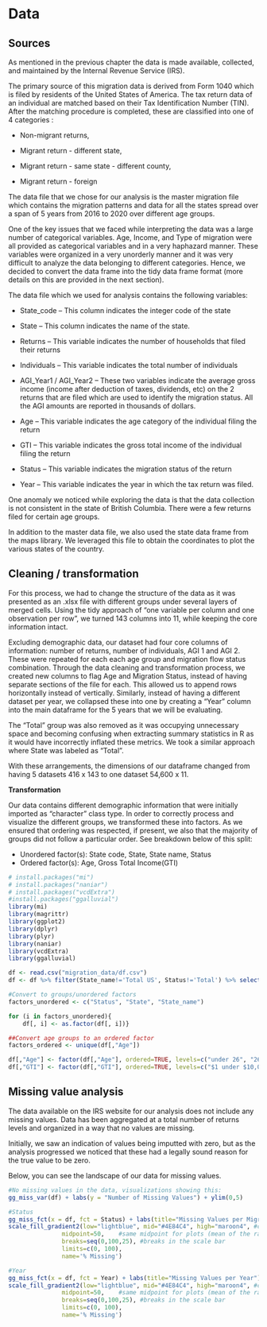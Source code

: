 # Data 

## Sources

As mentioned in the previous chapter the data is made available, collected, and maintained by the Internal Revenue Service (IRS).

The primary source of this migration data is derived from Form 1040 which is filed by residents of the United States of America. The tax return data of an individual are matched based on their Tax Identification Number (TIN). After the matching procedure is completed, these are classified into one of 4 categories :

- Non-migrant returns,

- Migrant return - different state,

- Migrant return - same state - different county,

- Migrant return - foreign

The data file that we chose for our analysis is the master migration file which contains the migration patterns and data for all the states spread over a span of 5 years from 2016 to 2020 over different age groups.

One of the key issues that we faced while interpreting the data was a large number of categorical variables. Age, Income, and Type of migration were all provided as categorical variables and in a very haphazard manner. These variables were organized in a very unorderly manner and it was very difficult to analyze the data belonging to different categories. Hence, we decided to convert the data frame into the tidy data frame format (more details on this are provided in the next section).

The data file which we used for analysis contains the following variables:

- State_code – This column indicates the integer code of the state

- State – This column indicates the name of the state.

- Returns – This variable indicates the number of households that filed their returns

- Individuals – This variable indicates the total number of individuals

- AGI_Year1 / AGI_Year2 – These two variables indicate the average gross income (income after deduction of taxes, dividends, etc) on the 2 returns that are filed which are used to identify the migration status. All the AGI amounts are reported in thousands of dollars.

- Age – This variable indicates the age category of the individual filing the return

- GTI – This variable indicates the gross total income of the individual filing the return

- Status – This variable indicates the migration status of the return

- Year – This variable indicates the year in which the tax return was filed.
 
One anomaly we noticed while exploring the data is that the data collection is not consistent in the state of British Columbia. There were a few returns filed for certain age groups.
 
In addition to the master data file, we also used the state data frame from the maps library. We leveraged this file to obtain the coordinates to plot the various states of the country.



## Cleaning / transformation

For this process, we had to change the structure of the data as it was presented as an .xlsx file with different groups under several layers of merged cells. Using the tidy approach of "one variable per column and one observation per row", we turned 143 columns into 11, while keeping the core information intact. 

Excluding demographic data, our dataset had four core columns of information: number of returns, number of individuals, AGI 1 and AGI 2. These were repeated for each each age group and migration flow status combination. Through the data cleaning and transformation process, we created new columns to flag Age and Migration Status, instead of having separate sections of the file for each. This allowed us to append rows horizontally instead of vertically. Similarly, instead of having a different dataset per year, we collapsed these into one by creating a “Year” column into the main dataframe for the 5 years that we will be evaluating. 

The “Total” group was also removed as it was occupying unnecessary space and becoming confusing when extracting summary statistics in R as it would have incorrectly inflated these metrics. We took a similar approach where State was labeled as "Total". 

With these arrangements, the dimensions of our dataframe changed from having 5 datasets 416 x 143 to one dataset 54,600 x 11. 


**Transformation**

Our data contains different demographic information that were initially imported as "character" class type. In order to correctly process and visualize the different groups, we transformed these into factors. As we ensured that ordering was respected, if present, we also that the majority of groups did not follow a particular order. See breakdown below of this split:

- Unordered factor(s): State code, State, State name, Status
- Ordered factor(s): Age, Gross Total Income(GTI)

```r
# install.packages("mi")
# install.packages("naniar")
# install.packages("vcdExtra")
#install.packages("ggalluvial")
library(mi)
library(magrittr)
library(ggplot2)
library(dplyr)
library(plyr)
library(naniar)
library(vcdExtra)
library(ggalluvial)
```

```r
df <- read.csv("migration_data/df.csv")
df <- df %>% filter(State_name!='Total US', Status!='Total') %>% select(-State_code)

#Convert to groups/unordered factors
factors_unordered <- c("Status", "State", "State_name")

for (i in factors_unordered){
    df[, i] <- as.factor(df[, i])}

##Convert age groups to an ordered factor
factors_ordered <- unique(df[,"Age"])

df[,"Age"] <- factor(df[,"Age"], ordered=TRUE, levels=c("under 26", "26 under 35", "35 under 45","45 under 55","55 under 65", "65 and over"))
df[,"GTI"] <- factor(df[,"GTI"], ordered=TRUE, levels=c("$1 under $10,000", "$10,000 under $25,000", "$25,000 under $50,000", "$50,000 under $75,000", "$75,000 under $100,000", "$100,000 under $200,000", "$200,000 or more"))
```

## Missing value analysis

The data available on the IRS website for our analysis does not include any missing values. Data has been aggregated at a total number of returns levels and organized in a way that no values are missing.  

Initially, we saw an indication of values being imputted with zero, but as the analysis progressed we noticed that these had a legally sound reason for the true value to be zero. 

Below, you can see the landscape of our data for missing values. 

```r
#No missing values in the data, visualizations showing this:
gg_miss_var(df) + labs(y = "Number of Missing Values") + ylim(0,5) 

#Status
gg_miss_fct(x = df, fct = Status) + labs(title="Missing Values per Migrant Status") +
scale_fill_gradient2(low="lightblue", mid="#4E84C4", high="maroon4", #colors in the scale
               midpoint=50,    #same midpoint for plots (mean of the range)
               breaks=seq(0,100,25), #breaks in the scale bar
               limits=c(0, 100),
               name='% Missing')

#Year
gg_miss_fct(x = df, fct = Year) + labs(title="Missing Values per Year")+
scale_fill_gradient2(low="lightblue", mid="#4E84C4", high="maroon4", #colors in the scale
               midpoint=50,    #same midpoint for plots (mean of the range)
               breaks=seq(0,100,25), #breaks in the scale bar
               limits=c(0, 100),
               name='% Missing')


```

